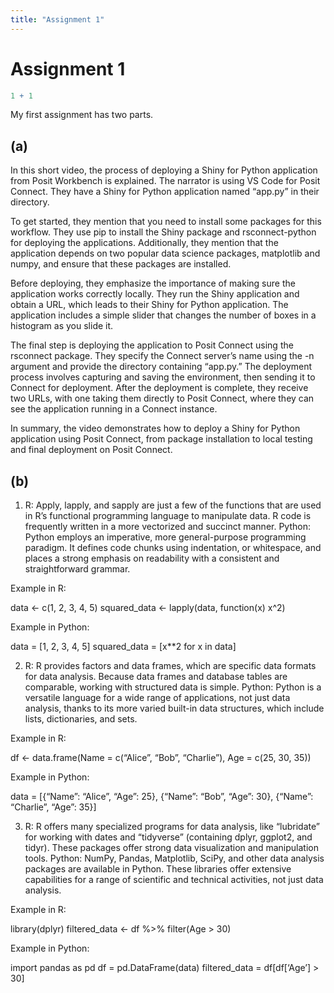 ```yaml
---
title: "Assignment 1"
---
```


# Assignment 1

```r
1 + 1
```

My first assignment has two parts.

## (a) 
In this short video, the process of deploying a Shiny for Python application from Posit Workbench is explained. The narrator is using VS Code for Posit Connect. They have a Shiny for Python application named "app.py" in their directory.

To get started, they mention that you need to install some packages for this workflow. They use pip to install the Shiny package and rsconnect-python for deploying the applications. Additionally, they mention that the application depends on two popular data science packages, matplotlib and numpy, and ensure that these packages are installed.

Before deploying, they emphasize the importance of making sure the application works correctly locally. They run the Shiny application and obtain a URL, which leads to their Shiny for Python application. The application includes a simple slider that changes the number of boxes in a histogram as you slide it.

The final step is deploying the application to Posit Connect using the rsconnect package. They specify the Connect server's name using the -n argument and provide the directory containing "app.py." The deployment process involves capturing and saving the environment, then sending it to Connect for deployment. After the deployment is complete, they receive two URLs, with one taking them directly to Posit Connect, where they can see the application running in a Connect instance.

In summary, the video demonstrates how to deploy a Shiny for Python application using Posit Connect, from package installation to local testing and final deployment on Posit Connect.

## (b)
1. R: Apply, lapply, and sapply are just a few of the functions that are used in R's functional programming language to manipulate data. R code is frequently written in a more vectorized and succinct manner.
Python: Python employs an imperative, more general-purpose programming paradigm. It defines code chunks using indentation, or whitespace, and places a strong emphasis on readability with a consistent and straightforward grammar.

Example in R:

data <- c(1, 2, 3, 4, 5)
squared_data <- lapply(data, function(x) x^2)

Example in Python:

data = [1, 2, 3, 4, 5]
squared_data = [x**2 for x in data]

2. R: R provides factors and data frames, which are specific data formats for data analysis. Because data frames and database tables are comparable, working with structured data is simple.
Python: Python is a versatile language for a wide range of applications, not just data analysis, thanks to its more varied built-in data structures, which include lists, dictionaries, and sets.

Example in R:

df <- data.frame(Name = c("Alice", "Bob", "Charlie"),
                 Age = c(25, 30, 35))

Example in Python:

data = [{"Name": "Alice", "Age": 25},
        {"Name": "Bob", "Age": 30},
        {"Name": "Charlie", "Age": 35}]

3. R: R offers many specialized programs for data analysis, like "lubridate" for working with dates and "tidyverse" (containing dplyr, ggplot2, and tidyr). These packages offer strong data visualization and manipulation tools.
Python: NumPy, Pandas, Matplotlib, SciPy, and other data analysis packages are available in Python. These libraries offer extensive capabilities for a range of scientific and technical activities, not just data analysis.

Example in R:

library(dplyr)
filtered_data <- df %>% filter(Age > 30)

Example in Python:

import pandas as pd
df = pd.DataFrame(data)
filtered_data = df[df['Age'] > 30]


